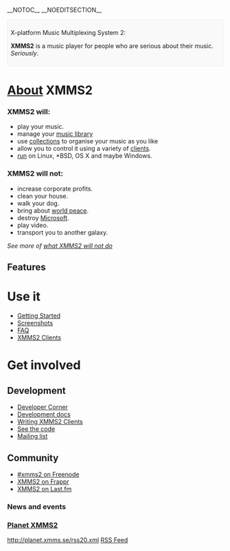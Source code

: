 __NOTOC__
__NOEDITSECTION__
<div style="border: 1px solid #eee; background: #f9f9f9; padding: 0.5em">
;X-platform Music Multiplexing System 2:
'''XMMS2''' is a music player for people who are serious about their music. ''Seriously''.
</div>

<div class="split-half">
= [[About]] XMMS2 =
<div class="split-halfhalf">
=== XMMS2 will: ===
* play your music.
* manage your [[The Medialib|music library]]
* use [[collections]] to organise your music as you like
* allow you to control it using a variety of [[XMMS2 Clients|clients]].
* [[Project Status#XMMS2_Platform_Support_Status|run]] on Linux, *BSD, OS X and maybe Windows.
</div>
<div class="split-halfhalf">
=== XMMS2 will not: ===
* increase corporate profits.
* clean your house.
* walk your dog.
* bring about [[Wikipedia:World peace|world peace]].
* destroy [[Wikipedia:Microsoft|Microsoft]].
* play video.
* transport you to another galaxy.
''See more of [[what XMMS2 will not do]]''
</div>
== Features ==
{{FeatureList}}
</div>

<div class="split-half">
= Use it =
* [[Getting Started]]
* [[Screenshots]]
* [[FAQ]]
* [[XMMS2 Clients]]

= Get involved =
<!-- placeholder for important announcements -->
== Development ==
* [[Developer Corner]]
* [http://xmms2.xmms.se/doxygen Development docs]
* [[Writing XMMS2 Clients]]
* [http://git.xmms.se See the code]
* [http://lists.xmms.se/cgi-bin/mailman/listinfo/xmms2-devel Mailing list]

== Community ==
* [irc://chat.freenode.net/xmms2 #xmms2 on Freenode]
* [http://www.frappr.com/xmms2 XMMS2 on Frappr]
* [http://www.last.fm/group/xmms2 XMMS2 on Last.fm]

=== News and events ===
{{ShortNews}}

=== [http://planet.xmms.se Planet XMMS2] ===
<feed items="5" showdesc="false" showtitle="false">http://planet.xmms.se/rss20.xml</feed>
[http://planet.xmms.se/rss20.xml RSS Feed]
</div>

<div class="visualClear"></div>
<!-- placeholder for more stuff after the 2 columns -->